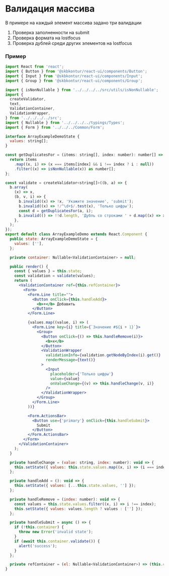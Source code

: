 
<Meta of={DocsStories} />

# Валидация массива

В примере на каждый элемент массива задано три валидации

1. Проверка заполненности на submit
2. Проверка формата на lostfocus
3. Проверка дублей среди других элементов на lostfocus

### Пример

<Story of={DocsStories.ArrayExample}></Story>

```jsx static
import React from 'react';
import { Button } from '@skbkontur/react-ui/components/Button';
import { Input } from '@skbkontur/react-ui/components/Input';
import { Group } from '@skbkontur/react-ui/components/Group';

import { isNonNullable } from '../../../../src/utils/isNonNullable';
import {
  createValidator,
  text,
  ValidationContainer,
  ValidationWrapper,
} from '../../../../src';
import { Nullable } from '../../../../typings/Types';
import { Form } from '../../../Common/Form';

interface ArrayExampleDemoState {
  values: string[];
}

const getDuplicatesFor = (items: string[], index: number): number[] => {
  return items
    .map((x, i) => (x === items[index] && i !== index ? i : null))
    .filter((x) => isNonNullable(x)) as number[];
};

const validate = createValidator<string[]>((b, a) => {
  b.array(
    (x) => x,
    (b, v, i) => {
      b.invalid((x) => !x, 'Укажите значение', 'submit');
      b.invalid((x) => !/^\d+$/.test(x), 'Только цифры');
      const d = getDuplicatesFor(a, i);
      b.invalid(() => !!d.length, 'Дубль со строками ' + d.map((x) => x + 1).join(', '));
    },
  );
});
export default class ArrayExampleDemo extends React.Component {
  public state: ArrayExampleDemoState = {
    values: [''],
  };

  private container: Nullable<ValidationContainer> = null;

  public render() {
    const { values } = this.state;
    const validation = validate(values);
    return (
      <ValidationContainer ref={this.refContainer}>
        <Form>
          <Form.Line title="">
            <Button onClick={this.handleAdd}>
              <b>+</b> Добавить
            </Button>
          </Form.Line>

          {values.map((value, i) => (
            <Form.Line key={i} title={`Значение #${i + 1}`}>
              <Group>
                <Button onClick={() => this.handleRemove(i)}>
                  <b>x</b>
                </Button>
                <ValidationWrapper
                  validationInfo={validation.getNodeByIndex(i).get()}
                  renderMessage={text()}
                >
                  <Input
                    placeholder={'Только цифры'}
                    value={value}
                    onValueChange={(v) => this.handleChange(v, i)}
                  />
                </ValidationWrapper>
              </Group>
            </Form.Line>
          ))}

          <Form.ActionsBar>
            <Button use={'primary'} onClick={this.handleSubmit}>
              Submit
            </Button>
          </Form.ActionsBar>
        </Form>
      </ValidationContainer>
    );
  }

  private handleChange = (value: string, index: number): void => {
    this.setState({ values: this.state.values.map((x, i) => (i === index ? value : x)) });
  };

  private handleAdd = (): void => {
    this.setState({ values: [...this.state.values, ''] });
  };

  private handleRemove = (index: number): void => {
    const values = this.state.values.filter((x, i) => i !== index);
    this.setState({ values: values.length ? values : [''] });
  };

  private handleSubmit = async () => {
    if (!this.container) {
      throw new Error('invalid state');
    }
    if (await this.container.validate()) {
      alert('success');
    }
  };

  private refContainer = (el: Nullable<ValidationContainer>) => (this.container = el);
}
```
